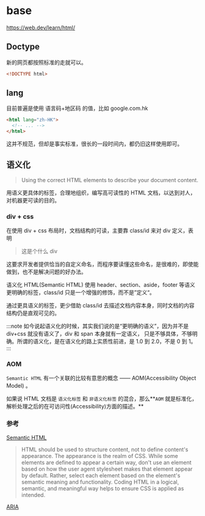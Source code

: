 # base

<https://web.dev/learn/html/>

## Doctype

新的网页都按照标准的走就可以。

```html
<!DOCTYPE html>
```

## lang

目前普遍是使用 语言码+地区码 的值，比如 google.com.hk

```html
<html lang="zh-HK">
  <!-- ... -->
</html>
```

这并不规范，但却是事实标准，很长的一段时间内，都仍旧这样使用即可。

## 语义化

> Using the correct HTML elements to describe your document content.

用语义更具体的标签，合理地组织，编写高可读性的 HTML 文档，以达到对人，对机器更可读的目的。

### div + css

在使用 div + css 布局时，文档结构的可读，主要靠 class/id 来对 div 定义，表明

> 这是个什么 div

这要求开发者提供恰当的自定义命名，而程序要读懂这些命名，是很难的，即使能做到，也不是解决问题的好办法。

语义化 HTML(Semantic HTML) 使用 header、section、aside，footer 等语义更明确的标签，class/id 只是一个增强的修饰，而不是”定义“。

通过更具语义的标签，更少借助 class/id 去描述文档内容本身，同时文档的内容结构仍是直观可见的。

:::note
如今说起语义化的时候，其实我们说的是“更明确的语义”，因为并不是 div+css 就没有语义了，div 和 span 本身就有一定语义，
只是不够具体，不够明确。所谓的语义化，是在语义化的路上实质性前进，是 1.0 到 2.0，不是 0 到 1。
:::

### AOM

`Semantic HTML` 有一个关联的比较有意思的概念 —— AOM(Accessibility Object Model) 。

如果说 HTML 文档是 `语义化标签` 和 `非语义化标签` 的混合，那么**`AOM` 就是标准化，解析处理之后的在可访问性(Accessibility)方面的描述。**

### 参考

[Semantic HTML](https://web.dev/learn/html/semantic-html/)

> HTML should be used to structure content, not to define content's appearance. The appearance is the realm of CSS. While some elements are defined to appear a certain way, don't use an element based on how the user agent stylesheet makes that element appear by default. Rather, select each element based on the element's semantic meaning and functionality. Coding HTML in a logical, semantic, and meaningful way helps to ensure CSS is applied as intended.

[ARIA](https://w3c.github.io/aria/)
